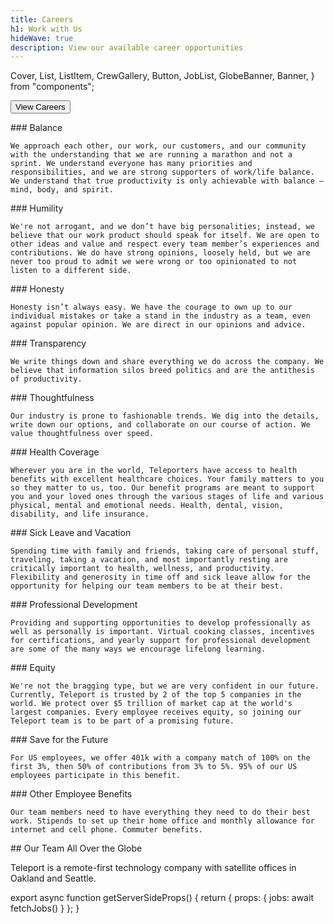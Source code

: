 ```yaml
---
title: Careers
h1: Work with Us
hideWave: true
description: View our available career opportunities
---
```


  Cover,
  List,
  ListItem,
  CrewGallery,
  Button,
  JobList,
  GlobeBanner,
  Banner,
} from "components";

<Cover align="center" title={meta.h1} description={meta.description}>
  <Button as="a" href="#jobs" variant="primary" shape="lg">
    View Careers
  </Button>
</Cover>

<Banner
  title="Our mission is to enable engineers to quickly access any resource anywhere."
  subtitle="Mission"
/>

<List subtitle="We value" grid>
  <ListItem src="./assets/balance.svg">
    ### Balance

    We approach each other, our work, our customers, and our community with the understanding that we are running a marathon and not a sprint. We understand everyone has many priorities and responsibilities, and we are strong supporters of work/life balance. We understand that true productivity is only achievable with balance — mind, body, and spirit.

  </ListItem>
  <ListItem src="./assets/humility.svg">
    ### Humility

    We're not arrogant, and we don’t have big personalities; instead, we believe that our work product should speak for itself. We are open to other ideas and value and respect every team member’s experiences and contributions. We do have strong opinions, loosely held, but we are never too proud to admit we were wrong or too opinionated to not listen to a different side.

  </ListItem>
  <ListItem src="./assets/honesty.svg">
    ### Honesty

    Honesty isn’t always easy. We have the courage to own up to our individual mistakes or take a stand in the industry as a team, even against popular opinion. We are direct in our opinions and advice.

  </ListItem>
  <ListItem src="./assets/transparency.svg">
    ### Transparency

    We write things down and share everything we do across the company. We believe that information silos breed politics and are the antithesis of productivity.

  </ListItem>
  <ListItem src="./assets/thoughtulness.svg">
    ### Thoughtfulness

    Our industry is prone to fashionable trends. We dig into the details, write down our options, and collaborate on our course of action. We value thoughtfulness over speed.

  </ListItem>
</List>
<CrewGallery as="section" />
<List subtitle="Benefits & Perks" grid>
  <ListItem src="./assets/health-coverage.svg">
    ### Health Coverage

    Wherever you are in the world, Teleporters have access to health benefits with excellent healthcare choices. Your family matters to you so they matter to us, too. Our benefit programs are meant to support you and your loved ones through the various stages of life and various physical, mental and emotional needs. Health, dental, vision, disability, and life insurance.

  </ListItem>
  <ListItem src="./assets/sick-leave-vocation.svg">
    ### Sick Leave and Vacation

    Spending time with family and friends, taking care of personal stuff, traveling, taking a vacation, and most importantly resting are critically important to health, wellness, and productivity. Flexibility and generosity in time off and sick leave allow for the opportunity for helping our team members to be at their best.

  </ListItem>
  <ListItem src="./assets/prof-development.svg">
    ### Professional Development

    Providing and supporting opportunities to develop professionally as well as personally is important. Virtual cooking classes, incentives for certifications, and yearly support for professional development are some of the many ways we encourage lifelong learning.

  </ListItem>
  <ListItem src="./assets/equity.svg">
    ### Equity

    We're not the bragging type, but we are very confident in our future. Currently, Teleport is trusted by 2 of the top 5 companies in the world. We protect over $5 trillion of market cap at the world's largest companies. Every employee receives equity, so joining our Teleport team is to be part of a promising future.

  </ListItem>
  <ListItem src="./assets/save-for-the-future.svg">
    ### Save for the Future

    For US employees, we offer 401k with a company match of 100% on the first 3%, then 50% of contributions from 3% to 5%. 95% of our US employees participate in this benefit.

  </ListItem>
  <ListItem src="./assets/other-benefits.svg">
    ### Other Employee Benefits

    Our team members need to have everything they need to do their best work. Stipends to set up their home office and monthly allowance for internet and cell phone. Commuter benefits.

  </ListItem>
</List>

<GlobeBanner>
  ## Our Team All Over the Globe

Teleport is a remote-first technology company with satellite offices in Oakland and Seattle.

</GlobeBanner>

<JobList id="jobs" jobs={props.ssData.jobs} />

export async function getServerSideProps() {
  return { props: { jobs: await fetchJobs() } };
}

